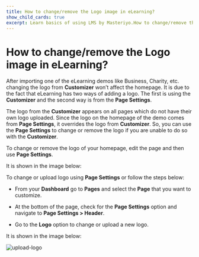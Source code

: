 ---
title: How to change/remove the Logo image in eLearning?
show_child_cards: true
excerpt: Learn basics of using LMS by Masteriyo.How to change/remove the Logo image in eLearning.
---

# How to change/remove the Logo image in eLearning?

After importing one of the eLearning demos like Business, Charity, etc. changing the logo from **Customizer** won’t affect the homepage. It is due to the fact that eLearning has two ways of adding a logo. The first is using the **Customizer** and the second way is from the **Page Settings**.

The logo from the **Customizer** appears on all pages which do not have their own logo uploaded. Since the logo on the homepage of the demo comes from **Page Settings**, it overrides the logo from **Customizer**. So, you can use the **Page Settings** to change or remove the logo if you are unable to do so with the **Customizer**.

To change or remove the logo of your homepage, edit the page and then use **Page Settings**.

It is shown in the image below:


To change or upload logo using **Page Settings** or follow the steps below:

- From your **Dashboard** go to **Pages** and select the **Page** that you want to customize.

- At the bottom of the page, check for the **Page Settings** option and navigate to **Page Settings > Header**.

- Go to the **Logo** option to change or upload a new logo.

It is shown in the image below:

![upload-logo](https://user-images.githubusercontent.com/109593521/183625256-1574c85e-06f1-4090-a179-4488861bd2e9.png)


